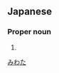 ==Japanese==
{{ja-kanjitab|み|わ|た|yomi=kun}}

===Proper noun===
{{ja-pos|proper|みわた}}

# {{surname|lang=ja}}

[[Category:Japanese surnames|みわた]]